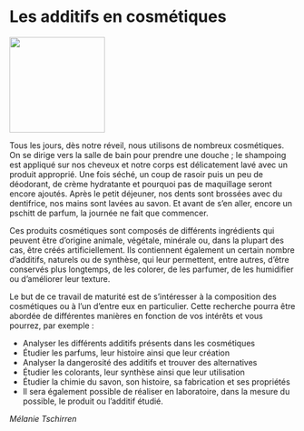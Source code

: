 # Les additifs en cosmétiques

::: {.center data-latex=""}
![](images/les-additifs-en-cosmetiques.jpg){height=12em}
:::

\vspace{\stretch{1}}

Tous les jours, dès notre réveil, nous utilisons de nombreux cosmétiques. On se dirige vers la salle de bain pour prendre une douche ; le shampoing est appliqué sur nos cheveux et notre corps est délicatement lavé avec un produit approprié. Une fois séché, un coup de rasoir puis    un peu de déodorant, de crème hydratante et pourquoi pas de maquillage seront encore ajoutés. Après le petit déjeuner, nos dents sont brossées avec du dentifrice, nos mains sont lavées au savon. Et avant de s'en aller, encore un pschitt de parfum, la journée ne fait que commencer.

Ces produits cosmétiques sont composés de différents ingrédients qui peuvent être d'origine animale, végétale, minérale ou, dans la plupart des cas, être créés artificiellement. Ils contiennent également un certain nombre d'additifs, naturels ou de synthèse, qui leur permettent, entre autres, d'être conservés plus longtemps, de les colorer, de les parfumer, de les humidifier ou d'améliorer leur texture.

\clearpage

Le but de ce travail de maturité est de s'intéresser à la composition des cosmétiques ou à l'un d'entre eux en particulier. Cette recherche pourra être abordée de différentes manières en fonction de vos intérêts et vous pourrez, par exemple :

- Analyser les différents additifs présents dans les cosmétiques
- Étudier les parfums, leur histoire ainsi que leur création
- Analyser la dangerosité des additifs et trouver des alternatives
- Étudier les colorants, leur synthèse ainsi que leur utilisation
- Étudier la chimie du savon, son histoire, sa fabrication et ses propriétés
- Il sera également possible de réaliser en laboratoire, dans la mesure du possible, le produit ou l'additif étudié.

::: {.signature data-latex=""}
*Mélanie Tschirren*
:::